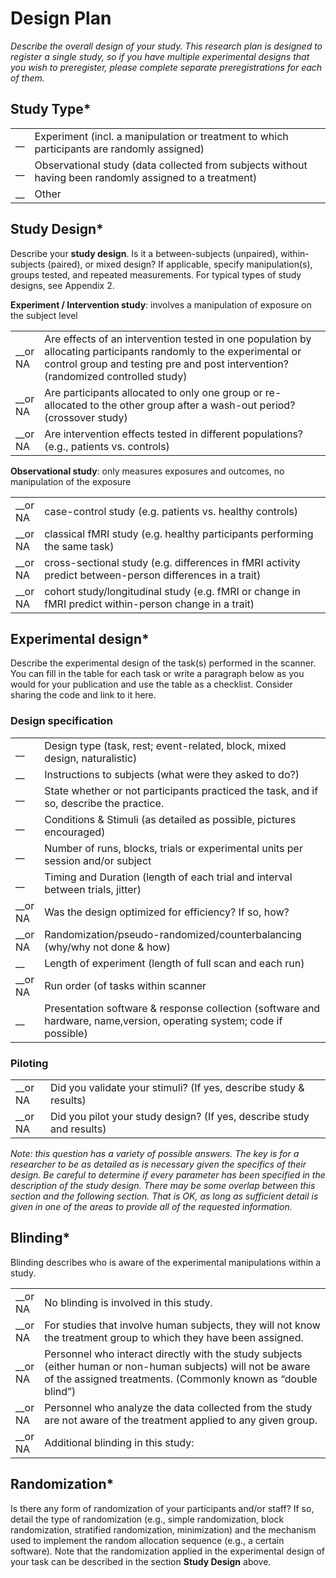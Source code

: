 # Design Plan

_Describe the overall design of your study. This research plan is designed to
register a single study, so if you have multiple experimental designs that you
wish to preregister, please complete separate preregistrations for each of
them._

## Study Type\*

|      |                                                                                                         |
| ---- | ------------------------------------------------------------------------------------------------------- |
| \_\_ | Experiment (incl. a manipulation or treatment to which participants are randomly assigned)              |
| \_\_ | Observational study (data collected from subjects without having been randomly assigned to a treatment) |
| \_\_ | Other                                                                                                   |

## Study Design\*

Describe your **study design**. Is it a between-subjects (unpaired),
within-subjects (paired), or mixed design? If applicable, specify
manipulation(s), groups tested, and repeated measurements. For typical types of
study designs, see Appendix 2.

**Experiment / Intervention study**: involves a manipulation of exposure on the
subject level

|           |                                                                                                                                                                                                       |
| --------- | ----------------------------------------------------------------------------------------------------------------------------------------------------------------------------------------------------- |
| \_\_or NA | Are effects of an intervention tested in one population by allocating participants randomly to the experimental or control group and testing pre and post intervention? (randomized controlled study) |
| \_\_or NA | Are participants allocated to only one group or re-allocated to the other group after a wash-out period? (crossover study)                                                                            |
| \_\_or NA | Are intervention effects tested in different populations? (e.g., patients vs. controls)                                                                                                               |

**Observational study**: only measures exposures and outcomes, no manipulation
of the exposure

|           |                                                                                                         |
| --------- | ------------------------------------------------------------------------------------------------------- |
| \_\_or NA | case-control study (e.g. patients vs. healthy controls)                                                 |
| \_\_or NA | classical fMRI study (e.g. healthy participants performing the same task)                               |
| \_\_or NA | cross-sectional study (e.g. differences in fMRI activity predict between-person differences in a trait) |
| \_\_or NA | cohort study/longitudinal study (e.g. fMRI or change in fMRI predict within-person change in a trait)   |

## Experimental design\*

Describe the experimental design of the task(s) performed in the scanner. You
can fill in the table for each task or write a paragraph below as you would for
your publication and use the table as a checklist. Consider sharing the code and
link to it here.

### Design specification

|           |                                                                                                                       |
| --------- | --------------------------------------------------------------------------------------------------------------------- |
| \_\_      | Design type (task, rest; event-related, block, mixed design, naturalistic)                                            |
| \_\_      | Instructions to subjects (what were they asked to do?)                                                                |
| \_\_      | State whether or not participants practiced the task, and if so, describe the practice.                                |
| \_\_      | Conditions & Stimuli (as detailed as possible, pictures encouraged)                                                   |
| \_\_      | Number of runs, blocks, trials or experimental units per session and/or subject                                       |
| \_\_      | Timing and Duration (length of each trial and interval between trials, jitter)                                        |
| \_\_or NA | Was the design optimized for efficiency? If so, how?                                                                  |
| \_\_or NA | Randomization/pseudo-randomized/counterbalancing (why/why not done & how)                                             |
| \_\_      | Length of experiment (length of full scan and each run)                                                               |
| \_\_or NA | Run order (of tasks within scanner                                                                                    |
| \_\_      | Presentation software & response collection (software and hardware, name,version, operating system; code if possible) |

### Piloting

|           |                                                                       |
| --------- | --------------------------------------------------------------------- |
| \_\_or NA | Did you validate your stimuli? (If yes, describe study & results)     |
| \_\_or NA | Did you pilot your study design? (If yes, describe study and results) |

_Note: this question has a variety of possible answers. The key is for a
researcher to be as detailed as is necessary given the specifics of their
design. Be careful to determine if every parameter has been specified in the
description of the study design. There may be some overlap between this section
and the following section. That is OK, as long as sufficient detail is given in
one of the areas to provide all of the requested information._

## Blinding\*

Blinding describes who is aware of the experimental manipulations within a
study.

|           |                                                                                                                                                                               |
| --------- | ----------------------------------------------------------------------------------------------------------------------------------------------------------------------------- |
| \_\_or NA | No blinding is involved in this study.                                                                                                                                        |
| \_\_or NA | For studies that involve human subjects, they will not know the treatment group to which they have been assigned.                                                             |
| \_\_or NA | Personnel who interact directly with the study subjects (either human or non-human subjects) will not be aware of the assigned treatments. (Commonly known as "double blind") |
| \_\_or NA | Personnel who analyze the data collected from the study are not aware of the treatment applied to any given group.                                                            |
| \_\_or NA | Additional blinding in this study:                                                                                                                                            |

## Randomization\*

Is there any form of randomization of your participants and/or staff? If so,
detail the type of randomization (e.g., simple randomization, block
randomization, stratified randomization, minimization) and the mechanism used to
implement the random allocation sequence (e.g., a certain software). Note that
the randomization applied in the experimental design of your task can be
described in the section **Study Design** above.
